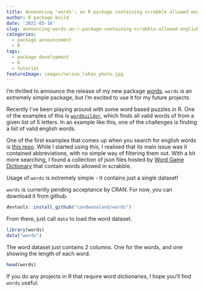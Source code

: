 ```yaml
---
title: Announcing 'words'; an R package containing scrabble allowed english words
author: R package build
date: '2021-05-16'
slug: announcing-words-an-r-package-containing-scrabble-allowed-english-words/index.md
categories:
  - package announcement
  - R
tags:
  - package development
  - R
  - tutorial
featureImage: images/nelson_lakes_photo.jpg
---
```


I'm thrilled to announce the release of my new package [words](https://github.com/condwanaland/words). `words` is an extremely simple package, but I'm excited to use it for my future projects. 

Recently I've been playing around with some word based puzzles in R. One of the examples of this is [`wordbuilder`](https://github.com/condwanaland/wordbuilder), which finds all valid words of from a given list of 5 letters. In an example like this, one of the challenges is finding a list of valid english words. 

One of the first examples that comes up when you search for english words is [this repo](https://github.com/dwyl/english-words). While I started using this, I realised that its main issue was it contained abbreviations, with no simple way of filtering them out. With a bit more searching, I found a collection of json files hosted by [Word Game Dictionary](https://www.wordgamedictionary.com/word-lists/) that contain words allowed in scrabble. 

Usage of `words` is extremely simple - it contains just a single dataset!

`words` is currently pending acceptance by CRAN. For now, you can download it from github.

```r
devtools::install_github("condwanaland/words")
```

From there, just call `data` to load the word dataset.

```r
library(words)
data("words")
```

The word dataset just contains 2 columns. One for the words, and one showing the length of each word. 

```r
head(words)
```

If you do any projects in R that require word dictionaries, I hope you'll find `words` useful.
